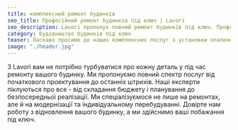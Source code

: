 ```yaml
---
title: комплексний ремонт будинків
seo_title: Професійний ремонт будинків під ключ | Lavori
seo_description: Lavori пропонує повний ремонт будинків під ключ. Професійні послуги від проектування до останніх дерібниць. Довірте нам ремонт вашого будинку!
category: будівництво будинків під ключ
teaser: Ласкаво просимо до наших комплексних послуг з установки опалення. Наша компанія зобов'язана забезпечити ваш комфорт за допомогою передових опалювальних рішень. 
image: "./header.jpg"
---
```

<p>
З Lavori вам не потрібно турбуватися про кожну деталь у під час ремонту вашого будинку. Ми пропонуємо повний спектр послуг від початкового проектування до останніх штрихів. Наші експерти піклуються про все - від складання бюджету і планування до безпосередньої реалізації. Ми спеціалізуємося не лише на ремонтах, але й на модернізації та індивідуальному перебудуванні. Довірте нам роботу з відновлення вашого будинку, а ми здійснимо ваші побажання під ключ.
</p>